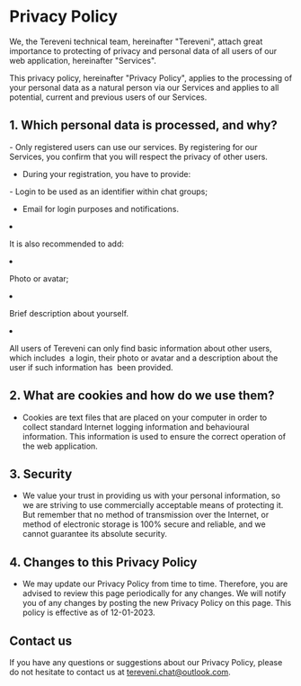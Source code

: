 # Privacy Policy

We, the Tereveni technical team, hereinafter "Tereveni", attach great importance to protecting of privacy and personal data of all users of our web application, hereinafter "Services".

This privacy policy, hereinafter "Privacy Policy", applies to the processing of your personal data as a natural person via our Services and applies to all potential, current and previous users of our Services.

## 1. Which personal data is processed, and why?
  <div className="*:list-none">
  - Only registered users can use our services. By registering for our Services, you confirm that you will respect the privacy of other users.
  
  - During your registration, you have to provide:
  </div>
    <div className="*:list-none">
   - Login to be used as an identifier within chat groups;

   - Email for login purposes and notifications.
    </div>
  - It is also recommended to add:

   - Photo or avatar;

   - Brief description about yourself.

  - All users of Tereveni can only find basic information about other users, which includes  a login, their photo or avatar and a description about the user if such information has  been provided.

## 2. What are cookies and how do we use them?
  
  - Cookies are text files that are placed on your computer in order to collect standard Internet logging information and behavioural information. This information is used to ensure the correct operation of the web application.

## 3. Security
  
  - We value your trust in providing us with your personal information, so we are striving to use commercially acceptable means of protecting it. But remember that no method of transmission over the Internet, or method of electronic storage is 100% secure and reliable, and we cannot guarantee its absolute security.

## 4. Changes to this Privacy Policy

  - We may update our Privacy Policy from time to time. Therefore, you are advised to review this page periodically for any changes. We will notify you of any changes by posting the new Privacy Policy on this page. This policy is effective as of 12-01-2023.

## Contact us

  If you have any questions or suggestions about our Privacy Policy, please do not hesitate to contact us at [tereveni.chat@outlook.com](mailto:tereveni.chat@outlook.com).